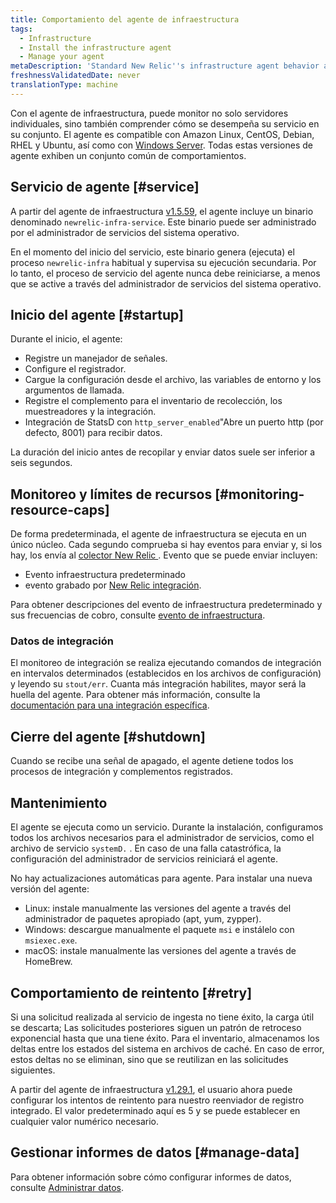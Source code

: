 ```yaml
---
title: Comportamiento del agente de infraestructura
tags:
  - Infrastructure
  - Install the infrastructure agent
  - Manage your agent
metaDescription: 'Standard New Relic''s infrastructure agent behavior at startup, retry, maintenance, shutdown, etc.'
freshnessValidatedDate: never
translationType: machine
---
```


Con el agente de infraestructura, puede monitor no solo servidores individuales, sino también comprender cómo se desempeña su servicio en su conjunto. El agente es compatible con Amazon Linux, CentOS, Debian, RHEL y Ubuntu, así como con [Windows Server](/docs/infrastructure-install-windows-server). Todas estas versiones de agente exhiben un conjunto común de comportamientos.

## Servicio de agente [#service]

A partir del agente de infraestructura [v1.5.59](/docs/release-notes/infrastructure-release-notes/infrastructure-agent-release-notes/new-relic-infrastructure-agent-1559), el agente incluye un binario denominado `newrelic-infra-service`. Este binario puede ser administrado por el administrador de servicios del sistema operativo.

En el momento del inicio del servicio, este binario genera (ejecuta) el proceso `newrelic-infra` habitual y supervisa su ejecución secundaria. Por lo tanto, el proceso de servicio del agente nunca debe reiniciarse, a menos que se active a través del administrador de servicios del sistema operativo.

## Inicio del agente [#startup]

Durante el inicio, el agente:

* Registre un manejador de señales.
* Configure el registrador.
* Cargue la configuración desde el archivo, las variables de entorno y los argumentos de llamada.
* Registre el complemento para el inventario de recolección, los muestreadores y la integración.
* Integración de StatsD con `http_server_enabled`&quot;Abre un puerto http (por defecto, 8001) para recibir datos.

La duración del inicio antes de recopilar y enviar datos suele ser inferior a seis segundos.

## Monitoreo y límites de recursos [#monitoring-resource-caps]

De forma predeterminada, el agente de infraestructura se ejecuta en un único núcleo. Cada segundo comprueba si hay eventos para enviar y, si los hay, los envía al [colector New Relic ](/docs/using-new-relic/welcome-new-relic/getting-started/glossary#collector). Evento que se puede enviar incluyen:

* Evento infraestructura predeterminado
* evento grabado por [New Relic integración](/docs/infrastructure/infrastructure-integrations/get-started/introduction-infrastructure-integrations).

Para obtener descripciones del evento de infraestructura predeterminado y sus frecuencias de cobro, consulte [evento de infraestructura](/docs/infrastructure/new-relic-infrastructure/data-instrumentation/default-infrastructure-attributes-events#h2-Infrastructure-events).

### Datos de integración

El monitoreo de integración se realiza ejecutando comandos de integración en intervalos determinados (establecidos en los archivos de configuración) y leyendo su `stout/err`. Cuanta más integración habilites, mayor será la huella del agente. Para obtener más información, consulte la [documentación para una integración específica](/docs/infrastructure/infrastructure-integrations/get-started/introduction-infrastructure-integrations).

## Cierre del agente [#shutdown]

Cuando se recibe una señal de apagado, el agente detiene todos los procesos de integración y complementos registrados.

## Mantenimiento

El agente se ejecuta como un servicio. Durante la instalación, configuramos todos los archivos necesarios para el administrador de servicios, como el archivo de servicio `systemD.` . En caso de una falla catastrófica, la configuración del administrador de servicios reiniciará el agente.

No hay actualizaciones automáticas para agente. Para instalar una nueva versión del agente:

* Linux: instale manualmente las versiones del agente a través del administrador de paquetes apropiado (apt, yum, zypper).
* Windows: descargue manualmente el paquete `msi` e instálelo con `msiexec.exe`.
* macOS: instale manualmente las versiones del agente a través de HomeBrew.

## Comportamiento de reintento [#retry]

Si una solicitud realizada al servicio de ingesta no tiene éxito, la carga útil se descarta; Las solicitudes posteriores siguen un patrón de retroceso exponencial hasta que una tiene éxito. Para el inventario, almacenamos los deltas entre los estados del sistema en archivos de caché. En caso de error, estos deltas no se eliminan, sino que se reutilizan en las solicitudes siguientes.

A partir del agente de infraestructura [v1.29.1](/docs/release-notes/infrastructure-release-notes/infrastructure-agent-release-notes/new-relic-infrastructure-agent-1291), el usuario ahora puede configurar los intentos de reintento para nuestro reenviador de registro integrado. El valor predeterminado aquí es 5 y se puede establecer en cualquier valor numérico necesario.

## Gestionar informes de datos [#manage-data]

Para obtener información sobre cómo configurar informes de datos, consulte [Administrar datos](/docs/infrastructure/manage-your-data/data-instrumentation/manage-infrastructure-data-reporting).